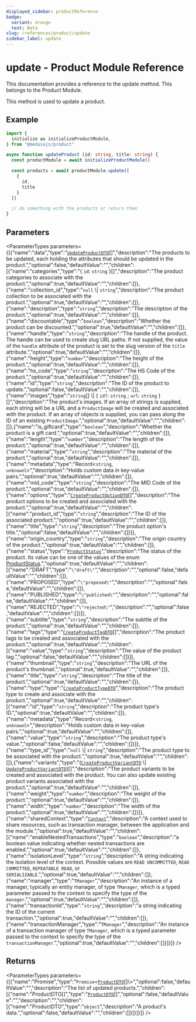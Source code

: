 ```yaml
---
displayed_sidebar: productReference
badge:
  variant: orange
  text: Beta
slug: /references/product/update
sidebar_label: update
---
```



# update - Product Module Reference

This documentation provides a reference to the update method. This belongs to the Product Module.

This method is used to update a product.

## Example

```ts
import { 
  initialize as initializeProductModule,
} from "@medusajs/product"

async function updateProduct (id: string, title: string) {
  const productModule = await initializeProductModule()

  const products = await productModule.update([
    {
      id,
      title
    }
  ])

  // do something with the products or return them
}
```

## Parameters

<ParameterTypes parameters={[{"name":"data","type":"[`UpdateProductDTO`](../../interfaces/UpdateProductDTO.mdx)[]","description":"The products to be updated, each holding the attributes that should be updated in the product.","optional":false,"defaultValue":"","children":[{"name":"categories","type":"{ `id`: `string`  }[]","description":"The product categories to associate with the product.","optional":true,"defaultValue":"","children":[]},{"name":"collection_id","type":"``null`` \\| `string`","description":"The product collection to be associated with the product.","optional":true,"defaultValue":"","children":[]},{"name":"description","type":"`string`","description":"The description of the product.","optional":true,"defaultValue":"","children":[]},{"name":"discountable","type":"`boolean`","description":"Whether the product can be discounted.","optional":true,"defaultValue":"","children":[]},{"name":"handle","type":"`string`","description":"The handle of the product. The handle can be used to create slug URL paths. If not supplied, the value of the `handle` attribute of the product is set to the slug version of the `title` attribute.","optional":true,"defaultValue":"","children":[]},{"name":"height","type":"`number`","description":"The height of the product.","optional":true,"defaultValue":"","children":[]},{"name":"hs_code","type":"`string`","description":"The HS Code of the product.","optional":true,"defaultValue":"","children":[]},{"name":"id","type":"`string`","description":"The ID of the product to update.","optional":false,"defaultValue":"","children":[]},{"name":"images","type":"`string`[] \\| { `id?`: `string` ; `url`: `string`  }[]","description":"The product's images. If an array of strings is supplied, each string will be a URL and a `ProductImage` will be created and associated with the product. If an array of objects is supplied, you can pass along the ID of an existing `ProductImage`.","optional":true,"defaultValue":"","children":[]},{"name":"is_giftcard","type":"`boolean`","description":"Whether the product is a gift card.","optional":true,"defaultValue":"","children":[]},{"name":"length","type":"`number`","description":"The length of the product.","optional":true,"defaultValue":"","children":[]},{"name":"material","type":"`string`","description":"The material of the product.","optional":true,"defaultValue":"","children":[]},{"name":"metadata","type":"Record<`string`, `unknown`\\>","description":"Holds custom data in key-value pairs.","optional":true,"defaultValue":"","children":[]},{"name":"mid_code","type":"`string`","description":"The MID Code of the product.","optional":true,"defaultValue":"","children":[]},{"name":"options","type":"[`CreateProductOptionDTO`](../../interfaces/CreateProductOptionDTO.mdx)[]","description":"The product options to be created and associated with the product.","optional":true,"defaultValue":"","children":[{"name":"product_id","type":"`string`","description":"The ID of the associated product.","optional":true,"defaultValue":"","children":[]},{"name":"title","type":"`string`","description":"The product option's title.","optional":false,"defaultValue":"","children":[]}]},{"name":"origin_country","type":"`string`","description":"The origin country of the product.","optional":true,"defaultValue":"","children":[]},{"name":"status","type":"[`ProductStatus`](../../enums/ProductStatus.mdx)","description":"The status of the product. Its value can be one of the values of the enum [ProductStatus](../../enums/ProductStatus.mdx).","optional":true,"defaultValue":"","children":[{"name":"DRAFT","type":"``\"draft\"``","description":"","optional":false,"defaultValue":"","children":[]},{"name":"PROPOSED","type":"``\"proposed\"``","description":"","optional":false,"defaultValue":"","children":[]},{"name":"PUBLISHED","type":"``\"published\"``","description":"","optional":false,"defaultValue":"","children":[]},{"name":"REJECTED","type":"``\"rejected\"``","description":"","optional":false,"defaultValue":"","children":[]}]},{"name":"subtitle","type":"`string`","description":"The subttle of the product.","optional":true,"defaultValue":"","children":[]},{"name":"tags","type":"[`CreateProductTagDTO`](../../interfaces/CreateProductTagDTO.mdx)[]","description":"The product tags to be created and associated with the product.","optional":true,"defaultValue":"","children":[{"name":"value","type":"`string`","description":"The value of the product tag.","optional":false,"defaultValue":"","children":[]}]},{"name":"thumbnail","type":"`string`","description":"The URL of the product's thumbnail.","optional":true,"defaultValue":"","children":[]},{"name":"title","type":"`string`","description":"The title of the product.","optional":true,"defaultValue":"","children":[]},{"name":"type","type":"[`CreateProductTypeDTO`](../../interfaces/CreateProductTypeDTO.mdx)","description":"The product type to create and associate with the product.","optional":true,"defaultValue":"","children":[{"name":"id","type":"`string`","description":"The product type's ID.","optional":true,"defaultValue":"","children":[]},{"name":"metadata","type":"Record<`string`, `unknown`\\>","description":"Holds custom data in key-value pairs.","optional":true,"defaultValue":"","children":[]},{"name":"value","type":"`string`","description":"The product type's value.","optional":false,"defaultValue":"","children":[]}]},{"name":"type_id","type":"``null`` \\| `string`","description":"The product type to be associated with the product.","optional":true,"defaultValue":"","children":[]},{"name":"variants","type":"([`CreateProductVariantDTO`](../../interfaces/CreateProductVariantDTO.mdx) \\| [`UpdateProductVariantDTO`](../../interfaces/UpdateProductVariantDTO.mdx))[]","description":"The product variants to be created and associated with the product. You can also update existing product variants associated with the product.","optional":true,"defaultValue":"","children":[]},{"name":"weight","type":"`number`","description":"The weight of the product.","optional":true,"defaultValue":"","children":[]},{"name":"width","type":"`number`","description":"The width of the product.","optional":true,"defaultValue":"","children":[]}]},{"name":"sharedContext","type":"[`Context`](../../interfaces/Context.mdx)","description":"A context used to share resources, such as transaction manager, between the application and the module.","optional":true,"defaultValue":"","children":[{"name":"enableNestedTransactions","type":"`boolean`","description":"a boolean value indicating whether nested transactions are enabled.","optional":true,"defaultValue":"","children":[]},{"name":"isolationLevel","type":"`string`","description":"A string indicating the isolation level of the context. Possible values are `READ UNCOMMITTED`, `READ COMMITTED`, `REPEATABLE READ`, or `SERIALIZABLE`.","optional":true,"defaultValue":"","children":[]},{"name":"manager","type":"`TManager`","description":"An instance of a manager, typically an entity manager, of type `TManager`, which is a typed parameter passed to the context to specify the type of the `manager`.","optional":true,"defaultValue":"","children":[]},{"name":"transactionId","type":"`string`","description":"a string indicating the ID of the current transaction.","optional":true,"defaultValue":"","children":[]},{"name":"transactionManager","type":"`TManager`","description":"An instance of a transaction manager of type `TManager`, which is a typed parameter passed to the context to specify the type of the `transactionManager`.","optional":true,"defaultValue":"","children":[]}]}]} />

## Returns

<ParameterTypes parameters={[{"name":"Promise","type":"`Promise`<[`ProductDTO`](../../interfaces/ProductDTO.mdx)[]\\>","optional":false,"defaultValue":"","description":"The list of updated products.","children":[{"name":"ProductDTO[]","type":"[`ProductDTO`](../../interfaces/ProductDTO.mdx)[]","optional":false,"defaultValue":"","description":"","children":[{"name":"ProductDTO","type":"`object`","description":"A product's data.","optional":false,"defaultValue":"","children":[]}]}]}]} />
